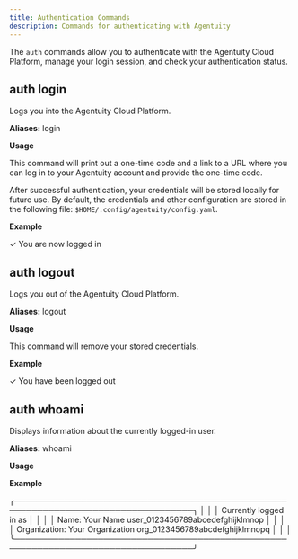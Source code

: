 ```yaml
---
title: Authentication Commands
description: Commands for authenticating with Agentuity
---
```


The `auth` commands allow you to authenticate with the Agentuity Cloud Platform, manage your login session, and check your authentication status.

## auth login

Logs you into the Agentuity Cloud Platform.

**Aliases:** login

**Usage**

<CLICommand command="agentuity auth login" />

This command will print out a one-time code and a link to a URL where you can log in to your Agentuity account and provide the one-time code. 

After successful authentication, your credentials will be stored locally for future use.  By default, the credentials and other configuration are stored in the following file: `$HOME/.config/agentuity/config.yaml`.

**Example**

<CLICommand command="agentuity auth login">
✓ You are now logged in
</CLICommand>

## auth logout

Logs you out of the Agentuity Cloud Platform.

**Aliases:** logout

**Usage**

<CLICommand command="agentuity auth logout" />

This command will remove your stored credentials.

**Example**

<CLICommand command="agentuity auth logout">
✓ You have been logged out
</CLICommand>

## auth whoami

Displays information about the currently logged-in user.

**Aliases:** whoami

**Usage**

<CLICommand command="agentuity auth whoami" />

**Example**

<CLICommand command="agentuity auth whoami">
╭──────────────────────────────────────────────────────────────────────────────────╮
│                                                                                  │
│ Currently logged in as                                                           │
│                                                                                  │
│ Name:           Your Name                      user_0123456789abcedefghijklmnop  │
│                                                                                  │
│ Organization:   Your Organization               org_0123456789abcdefghijklmnopq  │
│                                                                                  │
╰──────────────────────────────────────────────────────────────────────────────────╯
</CLICommand>
